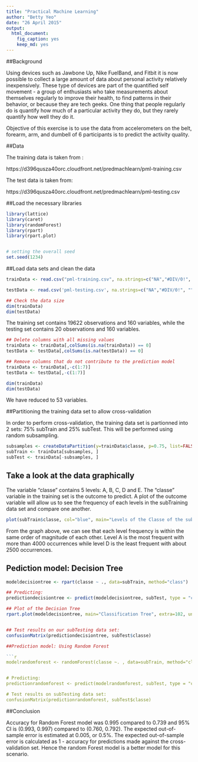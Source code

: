 ```yaml
---
title: "Practical Machine Learning"
author: "Betty Yeo"
date: "26 April 2015"
output:
  html_document:
    fig_caption: yes
    keep_md: yes
---
```


##Background

Using devices such as Jawbone Up, Nike FuelBand, and Fitbit it is now possible to collect a large amount of data about personal activity relatively inexpensively. These type of devices are part of the quantified self movement - a group of enthusiasts who take measurements about themselves regularly to improve their health, to find patterns in their behavior, or because they are tech geeks. One thing that people regularly do is quantify how much of a particular activity they do, but they rarely quantify how well they do it. 

Objective of this exercise is to use the data from accelerometers on the belt, forearm, arm, and dumbell of 6 participants is to predict the activity quality. 


##Data 

The training data is taken from : 

https://d396qusza40orc.cloudfront.net/predmachlearn/pml-training.csv

The test data is taken from: 

https://d396qusza40orc.cloudfront.net/predmachlearn/pml-testing.csv



##Load the necessary libraries 

```r
library(lattice)
library(caret)
library(randomForest) 
library(rpart) 
library(rpart.plot) 


# setting the overall seed
set.seed(1234)
```

##Load data sets and clean the data
```r
trainData <- read.csv("pml-training.csv", na.strings=c("NA","#DIV/0!", ""))

testData <- read.csv('pml-testing.csv', na.strings=c("NA","#DIV/0!", ""))

## Check the data size
dim(trainData)
dim(testData)
```


The training set contains 19622 observations and 160 variables, while the testing set contains 20 observations and 160 variables. 


```r

## Delete columns with all missing values
trainData <- trainData[,colSums(is.na(trainData)) == 0]
testData <- testData[,colSums(is.na(testData)) == 0]

## Remove columns that do not contribute to the prediction model
trainData <- trainData[,-c(1:7)]
testData <- testData[,-c(1:7)]

dim(trainData)
dim(testData)

```

We have reduced to 53 variables.

##Partitioning the training data set to allow cross-validation

In order to perform cross-validation, the training data set is partionned into 2 sets: 75% subTrain and 25% subTest. This will be performed using random subsampling.


```r
subsamples <- createDataPartition(y=trainData$classe, p=0.75, list=FALSE)
subTrain <- trainData[subsamples, ] 
subTest <- trainData[-subsamples, ]
```

## Take a look at the data graphically

The variable "classe" contains 5 levels: A, B, C, D and E. The "classe" variable in the training set is the outcome to predict. A plot of the outcome variable will allow us to see the frequency of each levels in the subTraining data set and compare one another.

```r
plot(subTrain$classe, col="blue", main="Levels of the Classe of the subTrain data", xlab="classe levels", ylab="Frequency")
```
From the graph above, we can see that each level frequency is within the same order of magnitude of each other. Level A is the most frequent with more than 4000 occurrences while level D is the least frequent with about 2500 occurrences.


## Pediction model: Decision Tree

```r
modeldecisiontree <- rpart(classe ~ ., data=subTrain, method="class")

## Predicting:
predictiondecisiontree <- predict(modeldecisiontree, subTest, type = "class")

## Plot of the Decision Tree
rpart.plot(modeldecisiontree, main="Classification Tree", extra=102, under=TRUE, faclen=0)


## Test results on our subTesting data set:
confusionMatrix(predictiondecisiontree, subTest$classe)

##Prediction model: Using Random Forest

```r
modelrandomforest <- randomForest(classe ~. , data=subTrain, method="class")


# Predicting:
predictionrandomforest <- predict(modelrandomforest, subTest, type = "class")

# Test results on subTesting data set:
confusionMatrix(predictionrandomforest, subTest$classe)
```

##Conclusion

Accuracy for Random Forest model was 0.995 compared to 0.739 and 95% CI is (0.993, 0.997) compared to (0.760, 0.792). 
The expected out-of-sample error is estimated at 0.005, or 0.5%. 
The expected out-of-sample error is calculated as 1 - accuracy for predictions made against the cross-validation set. 
Hence the random Forest model is a better model for this scenario.


